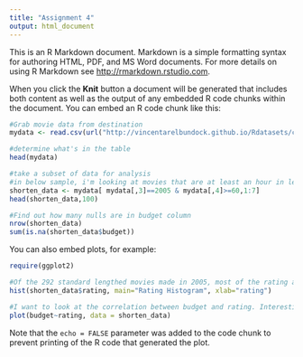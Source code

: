 ---
title: "Assignment 4"
output: html_document
---

This is an R Markdown document. Markdown is a simple formatting syntax for authoring HTML, PDF, and MS Word documents. For more details on using R Markdown see <http://rmarkdown.rstudio.com>.

When you click the **Knit** button a document will be generated that includes both content as well as the output of any embedded R code chunks within the document. You can embed an R code chunk like this:

```{r}
#Grab movie data from destination
mydata <- read.csv(url("http://vincentarelbundock.github.io/Rdatasets/csv/ggplot2/movies.csv"))

#determine what's in the table
head(mydata)

#take a subset of data for analysis
#in below sample, i'm looking at movies that are at least an hour in length and released in 2005
shorten_data <- mydata[ mydata[,3]==2005 & mydata[,4]>=60,1:7]
head(shorten_data,100)

#Find out how many nulls are in budget column
nrow(shorten_data)
sum(is.na(shorten_data$budget))
```

You can also embed plots, for example:

```{r, echo=FALSE}
require(ggplot2)

#Of the 292 standard lengthed movies made in 2005, most of the rating are above average. Users rating tends be slightly positive  than extreme poor/good.
hist(shorten_data$rating, main="Rating Histogram", xlab="rating")

#I want to look at the correlation between budget and rating. Interestingly, the scatterplot shows while there are always exception to the rules, of the 81 films that has a budget, the higher budget films are more likely to receive mediocre rating whereas the low budget films received evenly distributed rating
plot(budget~rating, data = shorten_data)


```

Note that the `echo = FALSE` parameter was added to the code chunk to prevent printing of the R code that generated the plot.
